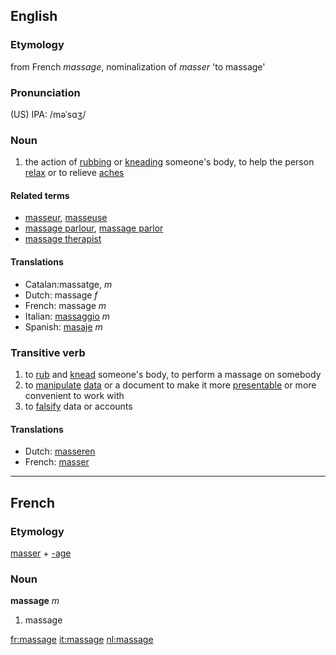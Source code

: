 ==English==
===Etymology===
from French ''massage'', nominalization of ''masser'' 'to massage'
===Pronunciation===
(US) IPA: /məˈsɑʒ/
===Noun===
{{wikipedia}}
{{en-noun-reg}}
#the action of [[rub]]bing or [[knead]]ing someone's body, to help the person [[relax]] or to relieve [[ache]]s

====Related terms====
*[[masseur]], [[masseuse]]
*[[massage parlour]], [[massage parlor]]
*[[massage therapist]]

====Translations====
*Catalan:massatge, ''m''
*Dutch: massage ''f''
*French: massage ''m''
*Italian: [[massaggio]] ''m''
*Spanish: [[masaje]] ''m''

===Transitive verb===
{{en-infl-reg-other-e|massag|e|}}

#to [[rub]] and [[knead]] someone's body, to perform a massage on somebody
#to [[manipulate]] [[data]] or a document to make it more [[presentable]] or more convenient to work with
#to [[falsify]] data or accounts

====Translations====
*Dutch: [[masseren]]
*French: [[masser]]

----
==French==
===Etymology===
[[masser]] + [[-age]]

===Noun===
'''massage''' ''m''

# massage

[[fr:massage]]
[[it:massage]]
[[nl:massage]]
